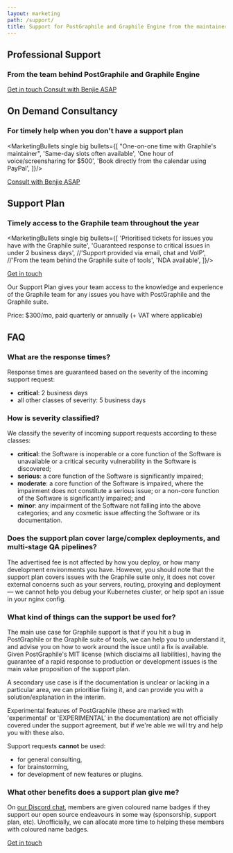 ```yaml
---
layout: marketing
path: /support/
title: Support for PostGraphile and Graphile Engine from the maintainer
---
```



<MarketingLayout blue>

<!-- **************************************** -->

<Hero bg="nodes">

## Professional Support

### From the team behind PostGraphile and Graphile Engine

<div class='flex'>
<a class='mr3 button--solid-light' href='mailto:team@graphile.com?subject=Support%20enquiry'>Get in touch <span class='fas fa-fw fa-arrow-right' /></a>
<a class='mr3 button--solid' target="_blank" href='https://benjie.dev/'>Consult with Benjie ASAP <span class='fas fa-fw fa-external-link-alt' /></a>
</div>

</Hero>
<MarketingSection bg="nodes">

<div className="f4 b tl" style={{maxWidth: '54rem', margin: '0 auto'}}>

## On Demand Consultancy

### For timely help when you don't have a support plan

<MarketingBullets single big bullets={[
"One-on-one time with Graphile's maintainer",
'Same-day slots often available',
'One hour of voice/screensharing for $500',
'Book directly from the calendar using PayPal',
]}/>

<div class='flex'>
<a class='mr3 button--solid' target="_blank" href='https://benjie.dev/'>Consult with Benjie ASAP <span class='fas fa-fw fa-external-link-alt' /></a>
</div>


</div>

</MarketingSection>

<MarketingDivide from="nodes" to="dark" down />
<MarketingDivide from="dark" to="nodes" down />

<MarketingSection bg="nodes">

<div className="f4 b tl" style={{maxWidth: '54rem', margin: '0 auto'}}>

## Support Plan

### Timely access to the Graphile team throughout the year

<MarketingBullets single big bullets={[
'Prioritised tickets for issues you have with the Graphile suite',
'Guaranteed response to critical issues in under 2 business days',
//'Support provided via email, chat and VoIP',
//'From the team behind the Graphile suite of tools',
'NDA available',
]}/>

<div class='flex'>
<a class='button--solid' href='mailto:team@graphile.com?subject=Support%20plan%20enquiry'>Get in touch <span class='fas fa-fw fa-arrow-right' /></a>
</div>

</div>

</MarketingSection>

<MarketingDivide from="nodes" to="medium" />

<MarketingSection bg="medium">
<div className="f4 tl" style={{maxWidth: '50rem', margin: '0 auto'}}>

Our Support Plan gives your team access to the knowledge and
experience of the Graphile team for any issues you have with
PostGraphile and the Graphile suite.

Price: $300/mo, paid quarterly or annually (+ VAT where applicable)

</div>
</MarketingSection>

<MarketingDivide from="medium" to="dark" via="light"/>

<MarketingSection bg="dark">
<div className="f4 tl pb5" style={{maxWidth: '50rem', margin: '0 auto'}}>

## FAQ

### What are the response times? 

Response times are guaranteed based on the severity of the
incoming support request:

- **critical**: 2 business days
- all other classes of severity: 5 business days

### How is severity classified?

We classify the severity of incoming support requests according to these classes:

- **critical**: the Software is inoperable or a core function of the Software is unavailable or a critical security vulnerability in the Software is discovered;
- **serious**: a core function of the Software is significantly impaired;
- **moderate**: a core function of the Software is impaired, where the impairment does not constitute a serious issue; or a non-core function of the Software is significantly impaired; and
- **minor**: any impairment of the Software not falling into the above categories; and any cosmetic issue affecting the Software or its documentation.

### Does the support plan cover large/complex deployments, and multi-stage QA pipelines?

The advertised fee is not affected by how you deploy, or how many development
environments you have. However, you should note that the support plan
covers issues with the Graphile suite only, it does not cover external concerns such as
your servers, routing, proxying and deployment — we cannot help you debug your
Kubernetes cluster, or help spot an issue in your nginx config.

### What kind of things can the support be used for?

The main use case for Graphile support is that if you hit a bug in
PostGraphile or the Graphile suite of tools, we can help you to understand it, and advise you on how to work
around the issue until a fix is available. Given PostGraphile's MIT license
(which disclaims all liabilities), having the guarantee of a rapid response
to production or development issues is the main value proposition of the
support plan.

A secondary use case is if the documentation is unclear or
lacking in a particular area, we can prioritise fixing it, and can provide
you with a solution/explanation in the interim.

Experimental features of PostGraphile (these are marked with 'experimental'
or 'EXPERIMENTAL' in the documentation) are not officially covered under the
support agreement, but if we're able we will try and help you with these
also.

Support requests **cannot** be used:

- for general consulting,
- for brainstorming,
- for development of new features or plugins.


### What other benefits does a support plan give me?

On [our Discord chat](http://discord.gg/graphile), members are given coloured
name badges if they support our open source endeavours in some way (sponsorship, support
plan, etc). Unofficially, we can allocate more time to helping these
members with coloured name badges.

<div class='flex'>
<a class='button--solid' href='mailto:team@graphile.com?subject=Support%20plan%20enquiry'>Get in touch <span class='fas fa-fw fa-arrow-right' /></a>
</div>

</div>
</MarketingSection>


</MarketingLayout>
